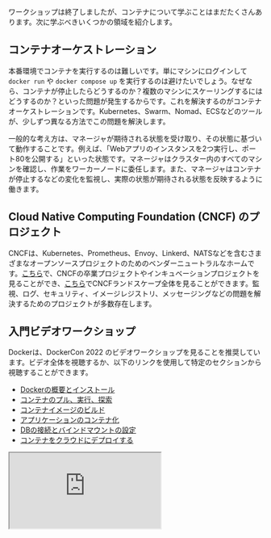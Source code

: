 ワークショップは終了しましたが、コンテナについて学ぶことはまだたくさんあります。次に学ぶべきいくつかの領域を紹介します。

## コンテナオーケストレーション

本番環境でコンテナを実行するのは難しいです。単にマシンにログインして `docker run` や `docker compose up` を実行するのは避けたいでしょう。なぜなら、コンテナが停止したらどうするのか？複数のマシンにスケーリングするにはどうするのか？といった問題が発生するからです。これを解決するのがコンテナオーケストレーションです。Kubernetes、Swarm、Nomad、ECSなどのツールが、少しずつ異なる方法でこの問題を解決します。

一般的な考え方は、マネージャが期待される状態を受け取り、その状態に基づいて動作することです。例えば、「Webアプリのインスタンスを2つ実行し、ポート80を公開する」といった状態です。マネージャはクラスター内のすべてのマシンを確認し、作業をワーカーノードに委任します。また、マネージャはコンテナが停止するなどの変化を監視し、実際の状態が期待される状態を反映するように働きます。

## Cloud Native Computing Foundation (CNCF) のプロジェクト

CNCFは、Kubernetes、Prometheus、Envoy、Linkerd、NATSなどを含むさまざまなオープンソースプロジェクトのためのベンダーニュートラルなホームです。[こちら](https://www.cncf.io/projects/)で、CNCFの卒業プロジェクトやインキュベーションプロジェクトを見ることができ、[こちら](https://landscape.cncf.io/)でCNCFランドスケープ全体を見ることができます。監視、ログ、セキュリティ、イメージレジストリ、メッセージングなどの問題を解決するためのプロジェクトが多数存在します。

## 入門ビデオワークショップ

Dockerは、DockerCon 2022 のビデオワークショップを見ることを推奨しています。ビデオ全体を視聴するか、以下のリンクを使用して特定のセクションから視聴することができます。

* [Dockerの概要とインストール](https://youtu.be/gAGEar5HQoU)
* [コンテナのプル、実行、探索](https://youtu.be/gAGEar5HQoU?t=1400)
* [コンテナイメージのビルド](https://youtu.be/gAGEar5HQoU?t=3185)
* [アプリケーションのコンテナ化](https://youtu.be/gAGEar5HQoU?t=4683)
* [DBの接続とバインドマウントの設定](https://youtu.be/gAGEar5HQoU?t=6305)
* [コンテナをクラウドにデプロイする](https://youtu.be/gAGEar5HQoU?t=8280)

<iframe
  src="https://www.youtube-nocookie.com/embed/gAGEar5HQoU"
/>

## コンテナをゼロから作成する

コンテナがどのようにゼロから作成されるかを見たい場合は、Aqua Security の Liz Rice がGoを使用してコンテナをゼロから作成する素晴らしい講演を行っています。この講演では、ネットワーキングやファイルシステム用のイメージを使用する方法などの高度なトピックには触れませんが、コンテナがどのように機能しているかについて深い理解を提供します。

<iframe
  src="https://www.youtube-nocookie.com/embed/8fi7uSYlOdc"
/>

## 言語固有のガイド

お気に入りのプログラミング言語を使用してアプリケーションをコンテナ化する方法についての情報をお探しの場合は、[言語固有のガイド](https://docs.docker.com/guides/language/) をご覧ください。
